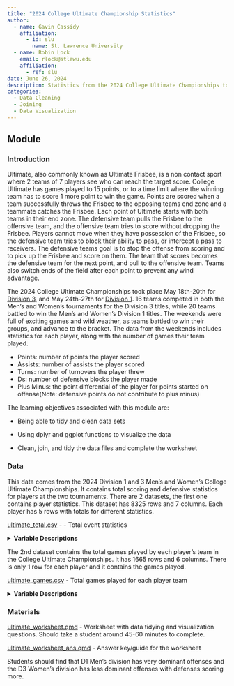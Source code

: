```yaml
---
title: "2024 College Ultimate Championship Statistics"
author:
  - name: Gavin Cassidy
    affiliation:
      - id: slu
        name: St. Lawrence University
  - name: Robin Lock
    email: rlock@stlawu.edu
    affiliation: 
      - ref: slu
date: June 26, 2024
description: Statistics from the 2024 College Ultimate Championships to be tidied and plotted.
categories:
  - Data Cleaning
  - Joining
  - Data Visualization
---
```


## Module

### Introduction

Ultimate, also commonly known as Ultimate Frisbee, is a non contact sport where 2 teams of 7 players see who can reach the target score. College Ultimate has games played to 15 points, or to a time limit where the winning team has to score 1 more point to win the game. Points are scored when a team successfully throws the Frisbee to the opposing teams end zone and a teammate catches the Frisbee. Each point of Ultimate starts with both teams in their end zone. The defensive team pulls the Frisbee to the offensive team, and the offensive team tries to score without dropping the Frisbee. Players cannot move when they have possession of the Frisbee, so the defensive team tries to block their ability to pass, or intercept a pass to receivers. The defensive teams goal is to stop the offense from scoring and to pick up the Frisbee and score on them. The team that scores becomes the defensive team for the next point, and pull to the offensive team. Teams also switch ends of the field after each point to prevent any wind advantage.

The 2024 College Ultimate Championships took place May 18th-20th for [Division 3](https://play.usaultimate.org/events/2024-USA-Ultimate-D-3-College-Championships/), and May 24th-27th for [Division 1](https://play.usaultimate.org/events/2024-USA-Ultimate-D-1-College-Championships/). 16 teams competed in both the Men's and Women's tournaments for the Division 3 titles, while 20 teams battled to win the Men's and Women's Division 1 titles. The weekends were full of exciting games and wild weather, as teams battled to win their groups, and advance to the bracket. The data from the weekends includes statistics for each player, along with the number of games their team played.

::: {.callout-note collapse="true" title="Measured Statistics" appearance="minimal"}
-   Points: number of points the player scored
-   Assists: number of assists the player scored
-   Turns: number of turnovers the player threw
-   Ds: number of defensive blocks the player made
-   Plus Minus: the point differential of the player for points started on offense(Note: defensive points do not contribute to plus minus)
:::

::: {.callout-note collapse="true" title="Learning Objectives" appearance="minimal"}
The learning objectives associated with this module are:

-   Being able to tidy and clean data sets

-   Using dplyr and ggplot functions to visualize the data
:::

::: {.callout-note collapse="true" title="Methods" appearance="minimal"}
-   Clean, join, and tidy the data files and complete the worksheet
:::

### Data

This data comes from the 2024 Division 1 and 3 Men's and Women's College Ultimate Championships. It contains total scoring and defensive statistics for players at the two tournaments. There are 2 datasets, the first one contains player statistics. This dataset has 8325 rows and 7 columns. Each player has 5 rows with totals for different statistics.

[ultimate_total.csv](ultimate_total.csv) - - Total event statistics

<details>

<summary><b>Variable Descriptions</b></summary>

| Variable  | Description                                                                          |
|--------------------------|----------------------------------------------|
| player    | player name                                                                          |
| level     | the level that the player was competing at (D1 or D3)                                |
| gender    | gender of the player's division (Men or Women)                                       |
| division  | level and gender of the competing player's division                                  |
| team_name | full name of the players team                                                        |
| statistic | the name of the statistic measured by value (Points, Assists, Turns, Ds, Plus Minus) |
| value     | the measured value of the statistic                                                  |

</details>

The 2nd dataset contains the total games played by each player's team in the College Ultimate Championships. It has 1665 rows and 6 columns. There is only 1 row for each player and it contains the games played.

[ultimate_games.csv](ultimate_games.csv) - Total games played for each player team

<details>

<summary><b>Variable Descriptions</b></summary>

| Variable   | Description                                           |
|------------|-------------------------------------------------------|
| player     | player name                                           |
| level      | the level that the player was competing at (D1 or D3) |
| gender     | gender of the player's division (Men or Women)        |
| division   | level and gender of the competing player's division   |
| team_name  | full name of the players team                         |
| team_games | the total games played by the player's team            |

**Data Source**

The data is obtained from a [USA Ultimate 2024 Nationals Stats Dashboard](https://public.tableau.com/app/profile/ben.ayres7024/viz/USAU2024CollegeNationals/Dashboard1) data visualization done by Ben Ayres, originally found on [USA Ultimate](https://play.usaultimate.org/).

</details>

### Materials

[ultimate_worksheet.qmd](ultimate_worksheet.qmd) - Worksheet with data tidying and visualization questions. Should take a student around 45-60 minutes to complete.

[ultimate_worksheet_ans.qmd](ultimate_worksheet_ans.qmd) - Answer key/guide for the worksheet

::: {.callout-note collapse="true" title="Conclusion" appearance="minimal"}
Students should find that D1 Men's division has very dominant offenses and the D3 Women's division has less dominant offenses with defenses scoring more. 
:::